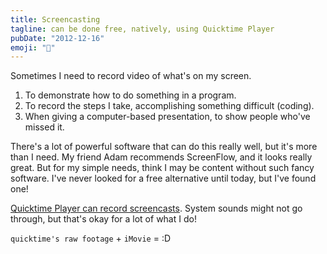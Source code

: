 ```yaml
---
title: Screencasting
tagline: can be done free, natively, using Quicktime Player
pubDate: "2012-12-16"
emoji: "🎥"
---
```


Sometimes I need to record video of what's on my screen.

1. To demonstrate how to do something in a program.
2. To record the steps I take, accomplishing something difficult (coding).
3. When giving a computer-based presentation, to show people who've missed it.

There's a lot of powerful software that can do this really well, but it's more than I need. My friend Adam recommends ScreenFlow, and it looks really great. But for my simple needs, think I may be content without such fancy software. I've never looked for a free alternative until today, but I've found one!

[Quicktime Player can record screencasts](http://bosker.wordpress.com/2011/12/11/how-to-record-a-screencast-video-for-free-on-mac-os-x-10-7-lion/). System sounds might not go through, but that's okay for a lot of what I do!

`quicktime's raw footage` + `iMovie` = :D
